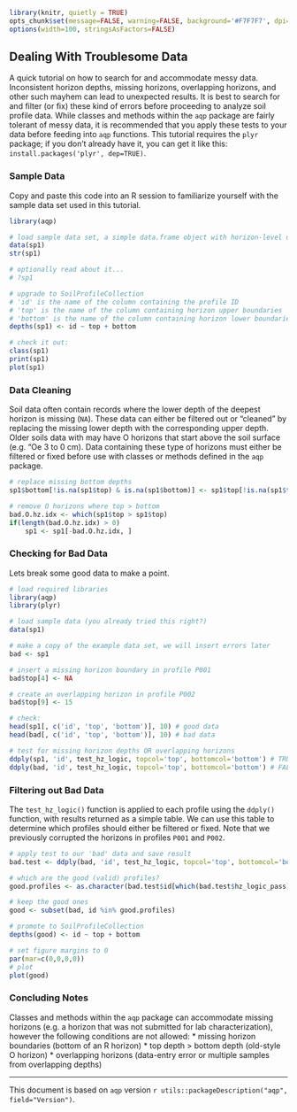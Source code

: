 ```r
library(knitr, quietly = TRUE)
opts_chunk$set(message=FALSE, warning=FALSE, background='#F7F7F7', dpi=100, fig.align='center', dev='CairoPNG', tidy=FALSE)
options(width=100, stringsAsFactors=FALSE)
```

## Dealing With Troublesome Data
A quick tutorial on how to search for and accommodate messy data. Inconsistent horizon depths, missing horizons, overlapping horizons, and other such mayhem can lead to unexpected results. It is best to search for and filter (or fix) these kind of errors before proceeding to analyze soil profile data. While classes and methods within the `aqp` package are fairly tolerant of messy data, it is recommended that you apply these tests to your data before feeding into `aqp` functions. This tutorial requires the `plyr` package; if you don't already have it, you can get it like this: `install.packages('plyr', dep=TRUE)`.

### Sample Data
Copy and paste this code into an R session to familiarize yourself with the sample data set used in this tutorial.
```r
library(aqp)

# load sample data set, a simple data.frame object with horizon-level data from 10 profiles
data(sp1)
str(sp1)

# optionally read about it...
# ?sp1

# upgrade to SoilProfileCollection
# 'id' is the name of the column containing the profile ID
# 'top' is the name of the column containing horizon upper boundaries
# 'bottom' is the name of the column containing horizon lower boundaries
depths(sp1) <- id ~ top + bottom

# check it out:
class(sp1)
print(sp1)
plot(sp1)
```


### Data Cleaning
Soil data often contain records where the lower depth of the deepest horizon is missing (`NA`). These data can either be filtered out or "cleaned" by replacing the missing lower depth with the corresponding upper depth. Older soils data with may have O horizons that start above the soil surface (e.g. "Oe 3 to 0 cm). Data containing these type of horizons must either be filtered or fixed before use with classes or methods defined in the `aqp` package. 
```r
# replace missing bottom depths
sp1$bottom[!is.na(sp1$top) & is.na(sp1$bottom)] <- sp1$top[!is.na(sp1$top) & is.na(sp1$bottom)]

# remove O horizons where top > bottom
bad.O.hz.idx <- which(sp1$top > sp1$top)
if(length(bad.O.hz.idx) > 0)
	sp1 <- sp1[-bad.O.hz.idx, ]
```


### Checking for Bad Data
Lets break some good data to make a point.
```r
# load required libraries
library(aqp)
library(plyr)

# load sample data (you already tried this right?)
data(sp1)

# make a copy of the example data set, we will insert errors later
bad <- sp1

# insert a missing horizon boundary in profile P001
bad$top[4] <- NA

# create an overlapping horizon in profile P002
bad$top[9] <- 15

# check:
head(sp1[, c('id', 'top', 'bottom')], 10) # good data
head(bad[, c('id', 'top', 'bottom')], 10) # bad data

# test for missing horizon depths OR overlapping horizons
ddply(sp1, 'id', test_hz_logic, topcol='top', bottomcol='bottom') # TRUE is good
ddply(bad, 'id', test_hz_logic, topcol='top', bottomcol='bottom') # FALSE is bad
```


### Filtering out Bad Data
The `test_hz_logic()` function is applied to each profile using the `ddply()` function, with results returned as a simple table. We can use this table to determine which profiles should either be filtered or fixed. Note that we previously corrupted the horizons in profiles `P001` and `P002`.
```r
# apply test to our 'bad' data and save result
bad.test <- ddply(bad, 'id', test_hz_logic, topcol='top', bottomcol='bottom')

# which are the good (valid) profiles?
good.profiles <- as.character(bad.test$id[which(bad.test$hz_logic_pass)])

# keep the good ones
good <- subset(bad, id %in% good.profiles)

# promote to SoilProfileCollection
depths(good) <- id ~ top + bottom

# set figure margins to 0
par(mar=c(0,0,0,0))
# plot
plot(good)
```


### Concluding Notes
Classes and methods within the `aqp` package can accommodate missing horizons (e.g. a horizon that was not submitted for lab characterization), however the following conditions are not allowed:
  * missing horizon boundaries (bottom of an R horizon)
  * top depth > bottom depth (old-style O horizon)
  * overlapping horizons (data-entry error or multiple samples from overlapping depths)


----------------------------
This document is based on `aqp` version `r utils::packageDescription("aqp", field="Version")`.
